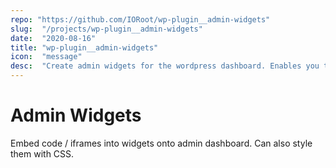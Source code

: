 ```yaml
---
repo: "https://github.com/IORoot/wp-plugin__admin-widgets"
slug:  "/projects/wp-plugin__admin-widgets"
date:  "2020-08-16"
title: "wp-plugin__admin-widgets"
icon:  "message"
desc:  "Create admin widgets for the wordpress dashboard. Enables you to embed any code (including iframes) for Google Data studio embeds."
---
```



# Admin Widgets

Embed code / iframes into widgets onto admin dashboard. Can also style them with CSS.